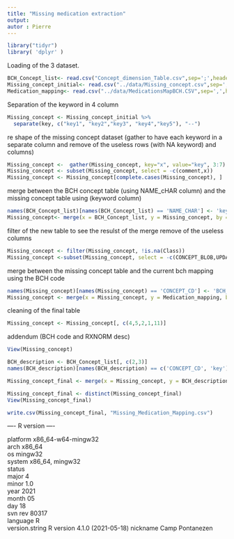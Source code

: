 ```yaml
---
title: "Missing medication extraction"
output: 
autor : Pierre
---
```


```r
library("tidyr")
library( 'dplyr' )

```

Loading of the 3 dataset. 



```r
BCH_Concept_list<- read.csv("Concept_dimension_Table.csv",sep=';',header=TRUE)
Missing_concept_initial<- read.csv("../data/Missing_concept.csv",sep=';',header=TRUE)
Medication_mapping<- read.csv("../data/MedicationsMapBCH.CSV",sep=',',header=TRUE)

```

Separation of the keyword in 4 column

```r
Missing_concept <- Missing_concept_initial %>%
  separate(key, c("key1", "key2","key3", "key4","key5"), "--")


```


re shape of the missing concept dataset (gather to have each keyword in a separate column and remove of the useless rows (with NA keyword) and columns)

```r
Missing_concept <-  gather(Missing_concept, key="x", value="key", 3:7)
Missing_concept <- subset(Missing_concept, select = -c(comment,x))
Missing_concept <- Missing_concept[complete.cases(Missing_concept), ]


```

merge between the BCH concept table (using NAME_cHAR column) and the missing concept table using (keyword column)
```r
names(BCH_Concept_list)[names(BCH_Concept_list) == 'NAME_CHAR'] <- 'key'
Missing_concept<- merge(x = BCH_Concept_list, y = Missing_concept, by = "key", all.x = TRUE)
```

filter of the new table to see the resulst of the merge
remove of the useless columns

```r
Missing_concept <- filter(Missing_concept, !is.na(Class))
Missing_concept <-subset(Missing_concept, select = -c(CONCEPT_BLOB,UPDATE_DATE, DOWNLOAD_DATE, IMPORT_DATE, SOURCESYSTEM_CD, UPLOAD_ID))
```

merge between the missing concept table and the current bch mapping using the BCH code

```r
names(Missing_concept)[names(Missing_concept) == 'CONCEPT_CD'] <- 'BCH_CONCEPT_CD'
Missing_concept <- merge(x = Missing_concept, y = Medication_mapping, by = "BCH_CONCEPT_CD", all.x = TRUE)

```
cleaning of the final table

```r
Missing_concept <- Missing_concept[, c(4,5,2,1,11)]
```
addendum (BCH code and RXNORM desc)

```r
View(Missing_concept)

BCH_description <- BCH_Concept_list[, c(2,3)]
names(BCH_description)[names(BCH_description) == c('CONCEPT_CD', 'key')] <- c('BCH_CONCEPT_CD', 'NAME_CHAR')

Missing_concept_final <- merge(x = Missing_concept, y = BCH_description, by = "BCH_CONCEPT_CD", all.x = TRUE)

Missing_concept_final <- distinct(Missing_concept_final)
View(Missing_concept_final)


```


```r
write.csv(Missing_concept_final, "Missing_Medication_Mapping.csv")

```


---- R version ----

platform       x86_64-w64-mingw32          
arch           x86_64                      
os             mingw32                     
system         x86_64, mingw32             
status                                     
major          4                           
minor          1.0                         
year           2021                        
month          05                          
day            18                          
svn rev        80317                       
language       R                           
version.string R version 4.1.0 (2021-05-18)
nickname       Camp Pontanezen
